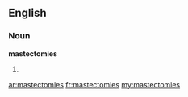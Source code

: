 ==English==

===Noun===
'''mastectomies'''

# {{plural of|[[mastectomy]]}}

[[ar:mastectomies]]
[[fr:mastectomies]]
[[my:mastectomies]]